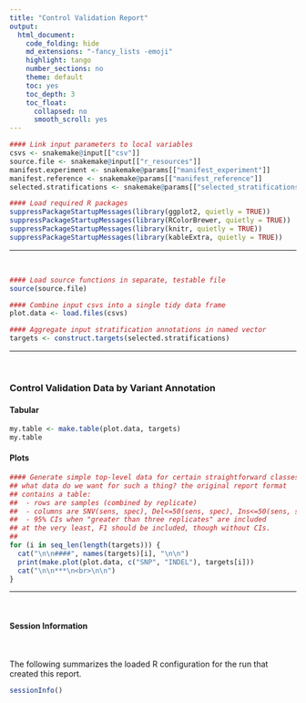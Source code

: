 ```yaml
---
title: "Control Validation Report"
output:
  html_document:
    code_folding: hide
    md_extensions: "-fancy_lists -emoji"
    highlight: tango
    number_sections: no
    theme: default
    toc: yes
    toc_depth: 3
    toc_float:
      collapsed: no
      smooth_scroll: yes
---
```


```r
#### Link input parameters to local variables
csvs <- snakemake@input[["csv"]]
source.file <- snakemake@input[["r_resources"]]
manifest.experiment <- snakemake@params[["manifest_experiment"]]
manifest.reference <- snakemake@params[["manifest_reference"]]
selected.stratifications <- snakemake@params[["selected_stratifications"]]
```

```r
#### Load required R packages
suppressPackageStartupMessages(library(ggplot2, quietly = TRUE))
suppressPackageStartupMessages(library(RColorBrewer, quietly = TRUE))
suppressPackageStartupMessages(library(knitr, quietly = TRUE))
suppressPackageStartupMessages(library(kableExtra, quietly = TRUE))
```

***
<br>

```r
#### Load source functions in separate, testable file
source(source.file)
```

```r
#### Combine input csvs into a single tidy data frame
plot.data <- load.files(csvs)
```

```r
#### Aggregate input stratification annotations in named vector
targets <- construct.targets(selected.stratifications)
```

***
<br>

### Control Validation Data by Variant Annotation

#### Tabular

```r
my.table <- make.table(plot.data, targets)
my.table
```

#### Plots

```r
#### Generate simple top-level data for certain straightforward classes
## what data do we want for such a thing? the original report format
## contains a table:
##  - rows are samples (combined by replicate)
##  - columns are SNV(sens, spec), Del<=50(sens, spec), Ins<=50(sens, spec)
##  - 95% CIs when "greater than three replicates" are included
## at the very least, F1 should be included, though without CIs.
##
for (i in seq_len(length(targets))) {
  cat("\n\n####", names(targets)[i], "\n\n")
  print(make.plot(plot.data, c("SNP", "INDEL"), targets[i]))
  cat("\n\n***\n<br>\n\n")
}
```

***
<br>

#### Session Information

<br>

The following summarizes the loaded R configuration for the run that created this report.

```r
sessionInfo()
```
